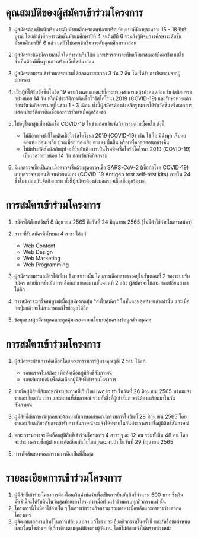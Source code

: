 # คุณสมบัติของผู้สมัครเข้าร่วมโครงการ

1. ผู้สมัครต้องเป็นนักเรียนระดับมัธยมศึกษาตอนปลายหรือเทียบเท่าที่มีอายุระหว่าง 15 - 18 ปีบริบูรณ์ โดยกำลังศึกษาระดับชั้นมัธยมศึกษาปีที่ 4 จนถึงปีที่ 6 รวมถึงผู้ที่จบการศึกษาระดับชั้นมัธยมศึกษาปีที่ 6 แล้ว แต่ยังไม่เคยเข้าเรียนระดับอุดมศึกษามาก่อน
2. ผู้สมัครจะต้องมีความสนใจในการทำเว็บไซต์ และปรารถนาจะเป็นเว็บมาสเตอร์มืออาชีพ แต่ไม่จำเป็นต้องมีพื้นฐานการสร้างเว็บไซต์มาก่อน
3. ผู้สมัครสามารถเข้าร่วมการอบรมได้ตลอดระยะเวลา 3 วัน 2 คืน โดยได้รับการยินยอมจากผู้ปกครอง
4. เป็นผู้ที่ได้รับวัคซีนโควิด 19 ครบถ้วนตามเกณฑ์ที่กระทรวงสาธารณสุขกำหนดก่อนวันจัดกิจกรรมอย่างน้อย 14 วัน หรือมีประวัติการติดเชื้อไวรัสโคโรนา 2019 (COVID-19) และรักษาหายแล้วก่อนวันจัดกิจกรรมอยู่ในช่วง 1 - 3 เดือน ทั้งนี้ผู้สมัครต้องส่งหลักฐานการได้รับวัคซีนหรือเอกสารแสดงประวัติการติดเชื้อและการรักษาเมื่อถูกร้องขอ
5. ไม่อยู่ในกลุ่มเสี่ยงติดเชื้อ COVID-19 ในช่วงก่อนวันจัดกิจกรรมตามเงื่อนไข ดังนี้

   - ไม่มีอาการบ่งชี้โรคติดเชื้อไวรัสโคโรนา 2019 (COVID-19) เช่น ไข้ ไอ มีน้ำมูก เจ็บคอ คอแห้ง อ่อนเพลีย ปวดเมื่อย ท้องเสีย ตาแดง ผื่นขึ้น หรือเหงื่อออกตอนกลางคืน
   - ไม่มีประวัติสัมผัสกับผู้ป่วยที่ยืนยันถึงการเป็นโรคติดเชื้อไวรัสโคโรนา 2019 (COVID-19) เป็นเวลาอย่างน้อย 14 วัน ก่อนวันจัดกิจกรรม

6. มีผลตรวจเชื้อเป็นลบเมื่อตรวจเชื้อด้วยชุดตรวจเชื้อ SARS-CoV-2 (เชื้อก่อโรค COVID-19) แบบตรวจหาแอนติเจนด้วยตนเอง (COVID-19 Antigen test self-test kits) ภายใน 24 ชั่วโมง ก่อนวันจัดกิจกรรม ทั้งนี้ผู้สมัครต้องส่งผลตรวจเชื้อเมื่อถูกร้องขอ

# การสมัครเข้าร่วมโครงการ

1. สมัครได้ตั้งแต่วันที่ 8 มิถุนายน 2565 ถึงวันที่ 24 มิถุนายน 2565 (ไม่มีค่าใช้จ่ายในการสม้คร)
2. สาขาที่รับสมัครมีทั้งหมด 4 สาขา ได้แก่

   - Web Content
   - Web Design
   - Web Marketing
   - Web Programming

3. ผู้สมัครสามารถสมัครได้เพียง 1 สาขาเท่านั้น โดยการเลือกสาขาจะอยู่ในขั้นตอนที่ 2 ของระบบรับสมัคร หากมีการยืนยันการเลือกสาขาและผ่านขั้นตอนที่ 2 แล้ว ผู้สมัครจะไม่สามารถเปลี่ยนสาขาได้อีก
4. การสมัครจะเสร็จสมบูรณ์เมื่อผู้สมัครกดปุ่ม "ส่งใบสมัคร" ในขั้นตอนสุดท้ายแล้วเท่านั้น และเมื่อกดปุ่มแล้วจะไม่สามารถแก้ไขข้อมูลได้อีก
5. ข้อมูลของผู้สมัครทุกคนจะถูกคุ้มครองตามนโยบายคุ้มครองข้อมูลส่วนบุคคล

# การสมัครเข้าร่วมโครงการ

1. ผู้สมัครจะผ่านการคัดเลือกโดยคณะกรรมการผู้ทรงคุณวุฒิ 2 รอบ ได้แก่

   - รอบตรวจใบสมัคร เพื่อคัดเลือกผู้มีสิทธิ์สัมภาษณ์
   - รอบสัมภาษณ์ เพื่อคัดเลือกผู้มีสิทธิ์เข้าร่วมโครงการ

2. รายชื่อผู้มีสิทธิ์สัมภาษณ์จะประกาศที่เว็บไซต์ jwc.in.th ในวันที่ 26 มิถุนายน 2565 พร้อมแจ้งรายละเอียดวัน เวลา และสถานที่สัมภาษณ์ รวมทั้งสิ่งที่ผู้เข้าสัมภาษณ์ต้องเตรียมมาในวันสัมภาษณ์
3. ผู้มีสิทธิ์สัมภาษณ์ทุกคนจะต้องมาสัมภาษณ์กับคณะกรรมการในวันที่ 28 มิถุนายน 2565 โดยรายละเอียดเกี่ยวกับการเข้ารับการสัมภาษณ์จะแจ้งให้ทราบในวันประกาศรายชื่อผู้มีสิทธิ์สัมภาษณ์
4. คณะกรรมการจะคัดเลือกผู้มีสิทธิ์เข้าร่วมโครงการ 4 สาขา ๆ ละ 12 คน รวมทั้งสิ้น 48 คน โดยจะประกาศรายชื่อผู้ผ่านการคัดเลือกที่เว็บไซต์ jwc.in.th ในวันที่ 29 มิถุนายน 2565
5. การตัดสินของคณะกรรมการถือเป็นที่สิ้นสุด

# รายละเอียดการเข้าร่วมโครงการ

1. ผู้มีสิทธิ์เข้าร่วมโครงการต้องโอนเงินค่ามัดจำเพื่อเป็นการยืนยันสิทธิ์จำนวน 500 บาท ซึ่งเงินมัดจำนี้จะได้รับคืนในวันสุดท้ายของโครงการเมื่อท่านเข้าร่วมครบทุกกิจกรรมเท่านั้น
2. โครงการนี้ไม่มีค่าใช้จ่ายใด ๆ ในการเข้าร่วมกิจกรรม รวมอาหารมื้อหลักและอาหารว่างตลอดโครงการ
3. ผู้จัดงานขอสงวนสิทธิ์ในการเปลี่ยนแปลง แก้ไขรายละเอียดกิจกรรมในครั้งนี้ และ/หรือข้อกำหนดและเงื่อนไขต่าง ๆ ที่เกี่ยวข้องตามดุลพินิจของผู้จัดงาน โดยไม่ต้องแจ้งให้ทราบล่วงหน้า
